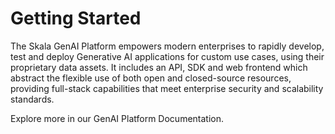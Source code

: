 # Getting Started

The Skala GenAI Platform empowers modern enterprises to rapidly develop, test and deploy Generative AI applications for custom use cases, using their proprietary data assets. It includes an API, SDK and web frontend which abstract the flexible use of both open and closed-source resources, providing full-stack capabilities that meet enterprise security and scalability standards.

Explore more in our GenAI Platform Documentation.
